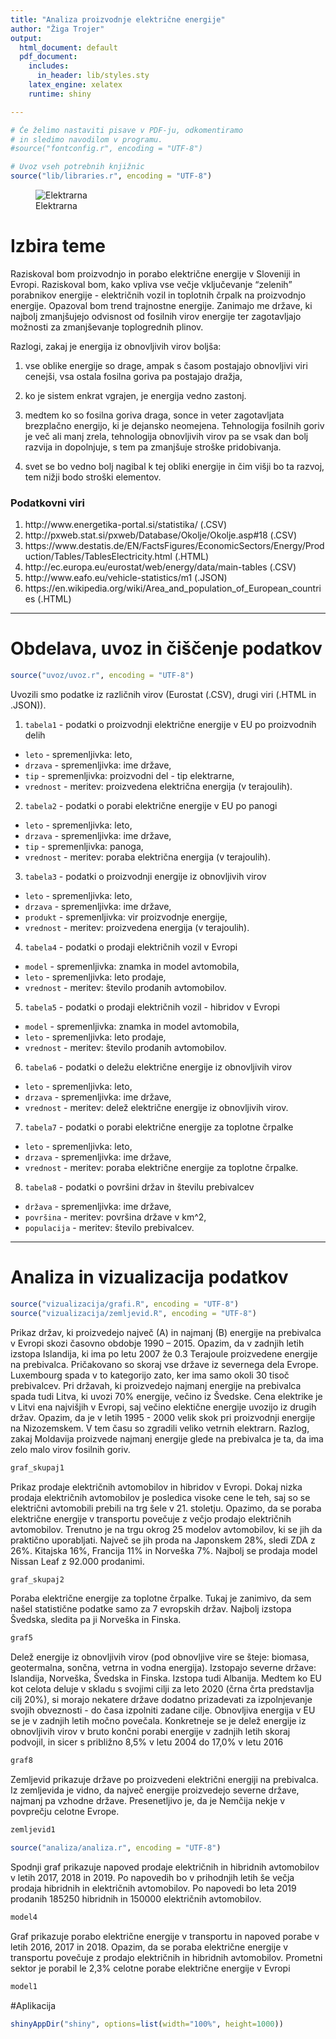 ```yaml
---
title: "Analiza proizvodnje električne energije"
author: "Žiga Trojer"
output:
  html_document: default
  pdf_document:
    includes:
      in_header: lib/styles.sty
    latex_engine: xelatex
    runtime: shiny

---
```


```r
# Če želimo nastaviti pisave v PDF-ju, odkomentiramo
# in sledimo navodilom v programu.
#source("fontconfig.r", encoding = "UTF-8")

# Uvoz vseh potrebnih knjižnic
source("lib/libraries.r", encoding = "UTF-8")
```

![Elektrarna](abc.jpg)  

# Izbira teme

Raziskoval bom proizvodnjo in porabo električne energije v Sloveniji in Evropi. Raziskoval bom, kako vpliva vse večje vključevanje "zelenih" porabnikov energije - električnih vozil in toplotnih črpalk na proizvodnjo energije. Opazoval bom trend trajnostne energije. Zanimajo me države, ki najbolj zmanjšujejo odvisnost od fosilnih virov energije ter zagotavljajo možnosti za zmanjševanje toplogrednih plinov.

Razlogi, zakaj je energija iz obnovljivih virov boljša:

1. vse oblike energije so drage, ampak s časom postajajo obnovljivi viri cenejši, vsa ostala fosilna goriva pa postajajo dražja,

2. ko je sistem enkrat vgrajen, je energija vedno zastonj.

3. medtem ko so fosilna goriva draga, sonce in veter zagotavljata brezplačno energijo, ki je dejansko neomejena. Tehnologija fosilnih goriv je več ali manj zrela, tehnologija obnovljivih virov pa se vsak dan bolj razvija in dopolnjuje, s tem pa zmanjšuje stroške pridobivanja.

4. svet se bo vedno bolj nagibal k tej obliki energije in čim višji bo ta razvoj, tem nižji bodo stroški elementov.

### Podatkovni viri 

1. http://www.energetika-portal.si/statistika/ (.CSV)
2. http://pxweb.stat.si/pxweb/Database/Okolje/Okolje.asp#18 (.CSV)
3. https://www.destatis.de/EN/FactsFigures/EconomicSectors/Energy/Production/Tables/TablesElectricity.html (.HTML)
4. http://ec.europa.eu/eurostat/web/energy/data/main-tables (.CSV)
5. http://www.eafo.eu/vehicle-statistics/m1 (.JSON)
6. https://en.wikipedia.org/wiki/Area_and_population_of_European_countries (.HTML)


***

# Obdelava, uvoz in čiščenje podatkov

```r
source("uvoz/uvoz.r", encoding = "UTF-8")
```

Uvozili smo podatke iz različnih virov (Eurostat (.CSV), drugi viri (.HTML in .JSON)).

1. `tabela1` - podatki o proizvodnji električne energije v EU po proizvodnih delih
  - `leto` - spremenljivka: leto,
  - `drzava` - spremenljivka: ime države,
  - `tip` - spremenljivka: proizvodni del - tip elektrarne,
  - `vrednost` - meritev: proizvedena električna energija (v terajoulih).

2. `tabela2` - podatki o porabi električne energije v EU po panogi
  - `leto` - spremenljivka: leto,
  - `drzava` - spremenljivka: ime države,
  - `tip` - spremenljivka: panoga,
  - `vrednost` - meritev: poraba električna energija (v terajoulih).
  
3. `tabela3` - podatki o  proizvodnji energije iz obnovljivih virov
  - `leto` - spremenljivka: leto,
  - `drzava` - spremenljivka: ime države,
  - `produkt` - spremenljivka: vir proizvodnje energije,
  - `vrednost` - meritev: proizvedena energija (v terajoulih).
  
4. `tabela4` - podatki o  prodaji električnih vozil v Evropi
  - `model` - spremenljivka: znamka in model avtomobila,
  - `leto` - spremenljivka: leto prodaje,
  - `vrednost` - meritev: število prodanih avtomobilov.
  
5. `tabela5` - podatki o  prodaji električnih vozil - hibridov v Evropi
  - `model` - spremenljivka: znamka in model avtomobila,
  - `leto` - spremenljivka: leto prodaje,
  - `vrednost` - meritev: število prodanih avtomobilov.
  
6. `tabela6` - podatki o  deležu električne energije iz obnovljivih virov
  - `leto` - spremenljivka: leto,
  - `drzava` - spremenljivka: ime države,
  - `vrednost` - meritev: delež električne energije iz obnovljivih virov.
  
7. `tabela7` - podatki o  porabi električne energije za toplotne črpalke
  - `leto` - spremenljivka: leto,
  - `drzava` - spremenljivka: ime države,
  - `vrednost` - meritev: poraba električne energije za toplotne črpalke.
  
8. `tabela8` - podatki o  površini držav in številu prebivalcev
  - `država` - spremenljivka: ime države,
  - `površina` - meritev: površina države v km^2,
  - `populacija` - meritev: število prebivalcev.

***

# Analiza in vizualizacija podatkov

```r
source("vizualizacija/grafi.R", encoding = "UTF-8")
source("vizualizacija/zemljevid.R", encoding = "UTF-8")
```

Prikaz držav, ki proizvedejo največ (A) in najmanj (B) energije na prebivalca v Evropi skozi časovno obdobje 1990 – 2015. Opazim, da v zadnjih letih izstopa Islandija, ki ima po letu 2007 že 0.3 Terajoule proizvedene energije na prebivalca. Pričakovano so skoraj vse države iz severnega dela Evrope. Luxembourg spada v to kategorijo zato, ker ima samo okoli 30 tisoč prebivalcev. Pri državah, ki proizvedejo najmanj energije na prebivalca spada tudi Litva, ki uvozi 70% energije, večino iz Švedske. Cena elektrike je v Litvi ena najvišjih v Evropi, saj večino elektične energije uvozijo iz drugih držav.
Opazim, da je v letih 1995 - 2000 velik skok pri proizvodnji energije na Nizozemskem. V tem času so zgradili veliko vetrnih elektrarn.
Razlog, zakaj Moldavija proizvede najmanj energije glede na prebivalca je ta, da ima zelo malo virov fosilnih goriv.

```r
graf_skupaj1
```

Prikaz prodaje električnih avtomobilov in hibridov v Evropi. Dokaj nizka prodaja električnih avtomobilov je posledica visoke cene le teh, saj so se električni avtomobili prebili na trg šele v 21. stoletju. Opazimo, da se poraba električne energije v transportu povečuje z večjo prodajo električnih avtomobilov. Trenutno je na trgu okrog 25 modelov avtomobilov, ki se jih da praktično uporabljati. Največ se jih proda na Japonskem 28%, sledi ZDA z 26%. Kitajska 16%, Francija 11% in Norveška 7%. Najbolj se prodaja model Nissan Leaf z 92.000 prodanimi.

```r
graf_skupaj2
```

Poraba električne energije za toplotne črpalke. Tukaj je zanimivo, da sem našel statistične podatke samo za 7 evropskih držav. Najbolj izstopa Švedska, sledita pa ji Norveška in Finska. 

```r
graf5
```

Delež energije iz obnovljivih virov (pod obnovljive vire se šteje: biomasa, geotermalna, sončna, vetrna in vodna energija). Izstopajo severne države: Islandija, Norveška, Švedska in Finska. Izstopa tudi Albanija. Medtem ko EU kot celota deluje v skladu s svojimi cilji za leto 2020 (črna črta predstavlja cilj 20%), si morajo nekatere države dodatno prizadevati za izpolnjevanje svojih obveznosti - do časa izpolniti zadane cilje.
Obnovljiva energija v EU se je v zadnjih letih močno povečala. Konkretneje se je delež energije iz obnovljivih virov v bruto končni porabi energije v zadnjih letih skoraj podvojil, in sicer s približno 8,5% v letu 2004 do 17,0% v letu 2016

```r
graf8
```

Zemljevid prikazuje države po proizvedeni električni energiji na prebivalca. Iz zemljevida je vidno, da največ energije proizvedejo severne države, najmanj pa vzhodne države. Presenetljivo je, da je Nemčija nekje v povprečju celotne Evrope.

```r
zemljevid1
```


```r
source("analiza/analiza.r", encoding = "UTF-8")
```

Spodnji graf prikazuje napoved prodaje električnih in hibridnih avtomobilov v letih 2017, 2018 in 2019. Po napovedih bo v prihodnjih letih še večja prodaja hibridnih in električnih avtomobilov. Po napovedi bo leta 2019 prodanih 185250 hibridnih in 150000 električnih avtomobilov.

```r
model4
```

Graf prikazuje porabo električne energije v transportu in napoved porabe v letih 2016, 2017 in 2018. Opazim, da se poraba električne energije v transportu povečuje z prodajo električnih in hibridnih avtomobilov. 
Prometni sektor je porabil le 2,3% celotne porabe električne energije v Evropi

```r
model1
```

#Aplikacija
```r
shinyAppDir("shiny", options=list(width="100%", height=1000))
```
